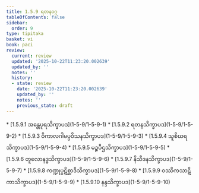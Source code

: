 ```yaml
---
title: 1.5.9 ရတနဝဂ္ဂ
tableOfContents: false
sidebar:
  order: 9
type: tipitaka
basket: vi
book: paci
review:
  current: review
  updated: '2025-10-22T11:23:20.002639'
  updated_by: ''
  notes: ''
  history:
  - state: review
    date: '2025-10-22T11:23:20.002639'
    updated_by: ''
    notes: ''
    previous_state: draft
---
```



<ReviewStatus review={frontmatter.review} showDetails={true} />

<HypothesisAnnotation frontmatter={frontmatter} />

<DynamicBreadcrumb />



<TableOfContents book="paci" section="1.5.9">
* [1.5.9.1 အန္တေပုရသိက္ခာပဒ](1-5-9/1-5-9-1)
* [1.5.9.2 ရတနသိက္ခာပဒ](1-5-9/1-5-9-2)
* [1.5.9.3 ဝိကာလဂါမပ္ပဝိသနသိက္ခာပဒ](1-5-9/1-5-9-3)
* [1.5.9.4 သူစိဃရသိက္ခာပဒ](1-5-9/1-5-9-4)
* [1.5.9.5 မဉ္စပီဌသိက္ခာပဒ](1-5-9/1-5-9-5)
* [1.5.9.6 တူလောနဒ္ဓသိက္ခာပဒ](1-5-9/1-5-9-6)
* [1.5.9.7 နိသီဒနသိက္ခာပဒ](1-5-9/1-5-9-7)
* [1.5.9.8 ကဏ္ဍုပ္ပဋိစ္ဆာဒိသိက္ခာပဒ](1-5-9/1-5-9-8)
* [1.5.9.9 ဝဿိကသာဋိကာသိက္ခာပဒ](1-5-9/1-5-9-9)
* [1.5.9.10 နန္ဒသိက္ခာပဒ](1-5-9/1-5-9-10)
</TableOfContents>
